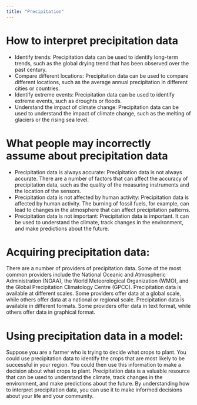 ```yaml
---
title: "Precipitation"
---
```


# How to interpret precipitation data

* Identify trends: Precipitation data can be used to identify long-term trends, such as the global drying trend that has been observed over the past century.
* Compare different locations: Precipitation data can be used to compare different locations, such as the average annual precipitation in different cities or countries.
* Identify extreme events: Precipitation data can be used to identify extreme events, such as droughts or floods.
* Understand the impact of climate change: Precipitation data can be used to understand the impact of climate change, such as the melting of glaciers or the rising sea level.

# What people may incorrectly assume about precipitation data

* Precipitation data is always accurate: Precipitation data is not always accurate. There are a number of factors that can affect the accuracy of precipitation data, such as the quality of the measuring instruments and the location of the sensors.
* Precipitation data is not affected by human activity: Precipitation data is affected by human activity. The burning of fossil fuels, for example, can lead to changes in the atmosphere that can affect precipitation patterns.
* Precipitation data is not important: Precipitation data is important. It can be used to understand the climate, track changes in the environment, and make predictions about the future.

# Acquiring precipitation data:

There are a number of providers of precipitation data. Some of the most common providers include the National Oceanic and Atmospheric Administration (NOAA), the World Meteorological Organization (WMO), and the Global Precipitation Climatology Centre (GPCC).
Precipitation data is available at different scales. Some providers offer data at a global scale, while others offer data at a national or regional scale.
Precipitation data is available in different formats. Some providers offer data in text format, while others offer data in graphical format.

# Using precipitation data in a model:

Suppose you are a farmer who is trying to decide what crops to plant. You could use precipitation data to identify the crops that are most likely to be successful in your region. You could then use this information to make a decision about what crops to plant.
Precipitation data is a valuable resource that can be used to understand the climate, track changes in the environment, and make predictions about the future. By understanding how to interpret precipitation data, you can use it to make informed decisions about your life and your community.
